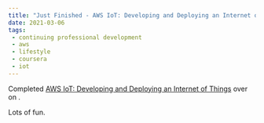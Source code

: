 ```yaml
---
title: "Just Finished - AWS IoT: Developing and Deploying an Internet of Things"
date: 2021-03-06
tags:
 - continuing professional development
 - aws
 - lifestyle
 - coursera
 - iot
---
```




Completed [AWS IoT: Developing and Deploying an Internet of Things](https://coursera.org/share/f2eb6c38c582cbde2527ad3fc51f0ee0)
over on <Coursera/>.

Lots of fun.
